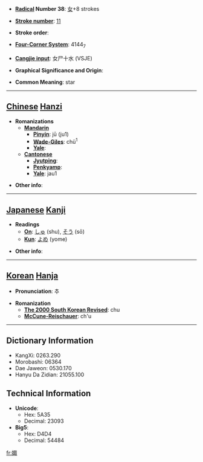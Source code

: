 * '''[[Wiktionary:Chinese radical index| Radical]] Number 38''': [[Wiktionary:Chinese radical index 女|女]]+8 strokes

* '''[[Wiktionary:Chinese total strokes index|Stroke number]]''': [[Wiktionary:Chinese total strokes index 11|11]]

* '''Stroke order''': 

* '''[[Wiktionary:Chinese four corner index|Four-Corner System]]''': 4144<sub>7</sub>

* '''[[Wiktionary:Chinese Cangjie index|Cangjie input]]''': 女尸十水 (VSJE)

* '''Graphical Significance and Origin''': 

* '''Common Meaning''': star

----

== [[Chinese]] [[Hanzi]] ==

* '''Romanizations'''
** '''[[Mandarin]]'''
*** '''[[Pinyin]]''': jū (ju1)
*** '''[[Wade-Giles]]''': chü<sup>1</sup>
*** '''[[Yale]]''': 
** '''[[Cantonese]]'''
*** '''[[Jyutping]]''':
*** '''[[Penkyamp]]''': 
*** '''[[Yale]]''': jau1

* '''Other info''': 

----

== [[Japanese]] [[Kanji]] ==

* '''Readings'''
** '''[[On]]''': [[しゅ]] (shu), [[そう]] (sō)
** '''[[Kun]]''': [[よめ]] (yome)

* '''Other info''':  

----

== [[Korean]] [[Hanja]] ==

* '''Pronunciation''': 추

* '''Romanization'''
** '''[[The 2000 South Korean Revised Romanization|The 2000 South Korean Revised]]''': chu
** '''[[McCune-Reischauer]]''': ch'u

----

== Dictionary Information ==

* KangXi: 0263.290
* Morobashi: 06364
* Dae Jaweon: 0530.170
* Hanyu Da Zidian: 21055.100

== Technical Information ==

* '''Unicode''':
** Hex: 5A35
** Decimal: 23093
* '''Big5''':
** Hex: D4D4
** Decimal: 54484

[[fr:娵]]